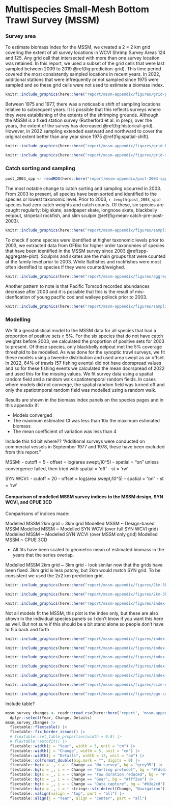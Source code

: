 # Multispecies Small-Mesh Bottom Trawl Survey (MSSM) {#app:mssm-appendix}

### Survey area

To estimate biomass index for the MSSM, we created a 2 $\times$ 2 km grid covering the extent of all survey locations in WCVI Shrimp Survey Areas 124 and 125.
Any grid cell that intersected with more than one survey location was retained.
In this report, we used a subset of the grid cells that were last sampled between 2009 to 2019 \@ref(fig:prediction-grid).
This time period covered the most consistently sampled locations in recent years.
In 2022, additional stations that were infrequently or not sampled since 1975 were sampled and so these grid cells were not used to estimate a biomass index.

```r

knitr::include_graphics(here::here("report/mssm-appendix/figures/grid-prediction-2009.png"), dpi = NA)

```

Between 1975 and 1977, there was a noticeable shift of sampling locations relative to subsequent years.
It is possible that this reflects surveys where they were establishing of the extents of the shrimping grounds.
Although the MSSM is a fixed station survey (Rutherford et al. in prep), over the years, the extent of the survey has decreased \@ref(fig:historical-grid). 
However, in 2022 sampling extended eastward and northward to cover the original extent better than any year since 1975 \@ref(fig:spatial-shift).

```r

knitr::include_graphics(here::here("report/mssm-appendix/figures/grid-historical-nav-changes_no-points.png"), dpi = NA)

```

```r
knitr::include_graphics(here::here("report/mssm-appendix/figures/grid-spatial-sampling-changes.png"), dpi = NA)
```

### Catch sorting and sampling

```r
post_2003_spp <- readRDS(here::here("report/mssm-appendix/post-2003-spp.rds"))
```

The most notable change to catch sorting and sampling occurred in 2003.
From 2003 to present, all species have been sorted and identified to the species or lowest taxonomic level.
Prior to 2003, `r length(post_2003_spp)` species had zero catch weights and catch counts. Of these, six species are caught regularly: big skate, sandpaper skate, longnose skate, blackbelly eelpout, stripetail rockfish, and slim sculpin \@ref(fig:mean-catch-pre-post-2003).

```r

knitr::include_graphics(here::here("report/mssm-appendix/figures/sampling-2003.png"), dpi = NA)

```

To check if some species were identified at higher taxonomic levels prior to 2003, we extracted data from GFBio for higher order taxonomies of species that have been identified in the MSSM survey since 2003 \@ref(spp-aggregate-plot).
Sculpins and skates are the main groups that were counted at the family level prior to 2003.
While flatfishes and rockfishes were most often identified to species if they were counted/weighed.

```r

knitr::include_graphics(here::here("report/mssm-appendix/figures/aggregated-spp-plot.png"), dpi = NA)

```

Another pattern to note is that Pacific Tomcod recorded abundances decrease after 2003 and it is possible that this is the result of mis-idenfication of young pacific cod and walleye pollock prior to 2003.

```r

knitr::include_graphics(here::here("report/mssm-appendix/figures/sampling-cod.png"), dpi = NA)

```

### Modelling

We fit a geostatistical model to the MSSM data for all species that had a proportion of positive sets $\ge$ 5%. 
For the six species that do not have catch weights before 2003, we calculated the proportion of positive sets for 2003 to present. 
Of these species, only blackbelly eelpout met the 5% coverage threshold to be modelled. 
As was done for the synoptic trawl surveys, we fit these models using a tweedie distribution and used area swept as an offset.
In 2022, 64% of trawls (57 fishing events) did not have doorspread values and so for these fishing events we calculated the mean doorspread of 2022 and used this for the missing values. 
We fit survey data using a spatial random field and a random walk spatiotemporal random fields.
In cases where models did not converge, the spatial random field was turned off and only the spatiotmporal random field was modelled using a random walk.

Results are shown in the biomass index panels on the species pages and in this appendix if:

* Models converged
* The maximum estimated CI was less than 10x the maximum estimated biomass
* The mean coefficient of variation was less than 4

Include this tid bit where?? "Additional surveys were conducted on commercial vessels in September 1977 and 1978, these have been excluded from this report."

MSSM:
- cutoff = 5
- offset = log(area swept~/~10^5)
- spatial = "on" unless convergence failed, then tried with spatial = 'off'
- st = 'rw'

SYN WCVI:
- cutoff = 20
- offset = log(area swept~/~10^5)
- spatial = "on"
- st = 'rw'

#### Comparison of modelled MSSM survey indices to the MSSM design, SYN WCVI, and CPUE 3CD

Comparisons of indices made:

Modelled MSSM 2km grid ~ 3km grid
Modelled MSSM ~ Design-based MSSM
Modelled MSSM ~ Modelled SYN WCVI (over full SYN WCVI grid)
Modelled MSSM ~ Modelled SYN WCVI (over MSSM only grid)
Modelled MSSM ~ CPUE 3CD

- All fits have been scaled to geometric mean of estimated biomass in the years that the series overlap.

Modelled MSSM 2km grid ~ 3km grid - look similar now that the grids have been fixed. 3km grid is less patchy, but 2km would match SYN grid. To be consistent we used the 2x2 km prediction grid.

```r

knitr::include_graphics(here::here("report/mssm-appendix/figures/2km-3km-grid-comp.png"), dpi = NA)

```

```r

knitr::include_graphics(here::here("report/mssm-appendix/figures/2km-3km-grid-model-comp.png"), dpi = NA)

```

```r

knitr::include_graphics(here::here("report/mssm-appendix/figures/index-model-design.png"), dpi = NA)
```

Not all models fit the MSSM, this plot is the index only, but these are also shown in the individual species panels so I don't know if you want this here as well.
But not sure if this should be a bit stand alone so people don't have to flip back and forth

```r
knitr::include_graphics(here::here("report/mssm-appendix/figures/index-mssm-design.png"), dpi = NA)
```

```r
knitr::include_graphics(here::here("report/mssm-appendix/figures/index-mssm-model-syn-wcvi-model.png"), dpi = NA)
```

```r
knitr::include_graphics(here::here("report/mssm-appendix/figures/index-mssm-model-syn-wcvi-model-mssm-grid.png"), dpi = NA)
```

```r
knitr::include_graphics(here::here("report/mssm-appendix/figures/index-mssm-model-cpue3CD.png"), dpi = NA)

```

```r
knitr::include_graphics(here::here("report/mssm-appendix/figures/index-correlation.png"), dpi = NA)
```

```r

knitr::include_graphics(here::here("report/mssm-appendix/figures/size-comp.png"), dpi = NA)

```

```r

knitr::include_graphics(here::here("report/mssm-appendix/figures/age-comp.png"), dpi = NA)

```

Include table?

```r

mssm_survey_changes <- readr::read_csv(here::here('report', 'mssm-appendix', 'mssm-survey-changes.csv')) |>
  dplyr::select(Year, Change, Details)
mssm_survey_changes |>
  flextable::flextable() |>
  flextable::fix_border_issues() |>
  # flextable::set_table_properties(width = 0.8) |>
  # flextable::autofit() |>
  flextable::width(j = "Year", width = 3, unit = "cm") |>
  flextable::width(j = "Change", width = 5, unit = "cm") |>
  flextable::width(j = "Details", width = 13, unit = "cm") |>
  flextable::colformat_double(big.mark = "", digits = 0) |>
  flextable::bg(x = _, i = ~ Change == "No survey", bg = "grey95") |>
  flextable::bg(x = _, i = ~ Change == "Sorting protocol", bg = "#fdcdac") |>
  flextable::bg(x = _, i = ~ Change == "Tow duration reduced", bg = "#f1e2cc") |>
  flextable::bg(x = _, i = ~ Change == "Gear", bg = "#fff2ae") |>
  flextable::bg(x = _, i = ~ Change == "Data capture", bg = "#b3e2cd") |>
  flextable::bg(x = _, i = ~ stringr::str_detect(Change, "Navigation"), bg = "#f4cae4") |>
  flextable::valign(valign = "top", part = "all") |>
  flextable::align(j = "Year", align = "center", part = "all")

```

